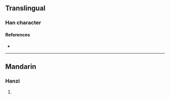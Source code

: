 {{character info/new}}
==Translingual==

===Han character===
{{Han char|rn=96|rad=玉|as=07|sn=11|four=|canj=MGYKH|ids=⿰𤣩彣}}

====References====
* {{Han ref|kx=0732.030|dkj=20985|dj=1143.050|hdz=21118.080|uh=73F3|ud=29683}}

----

==Mandarin==

===Hanzi===
{{cmn-hanzi|pin=[[hàn]] ([[han4]]), [[wén]] ([[wen2]])|wg=han<sup>4</sup>, wen<sup>2</sup>}}

# {{rfdef|cmn|sort=玉07}}